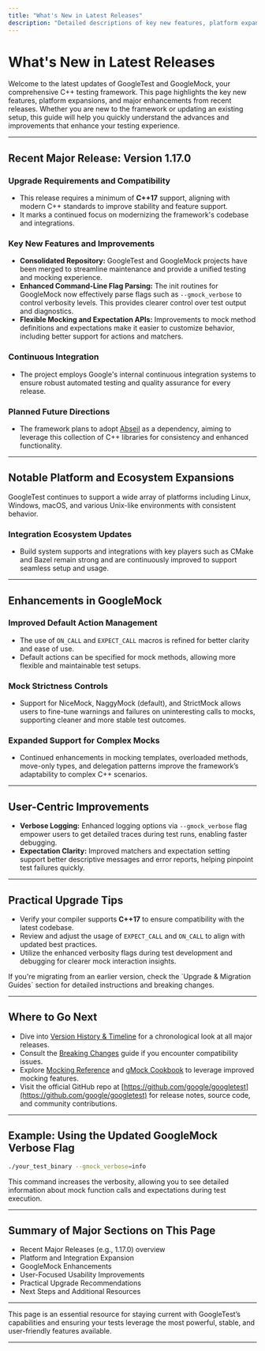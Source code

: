 ```yaml
---
title: "What's New in Latest Releases"
description: "Detailed descriptions of key new features, platform expansions, and major enhancements introduced in the most recent versions. This page helps both new and returning users quickly catch up on the latest capabilities and improvements."
---
```


# What's New in Latest Releases

Welcome to the latest updates of GoogleTest and GoogleMock, your comprehensive C++ testing framework. This page highlights the key new features, platform expansions, and major enhancements from recent releases. Whether you are new to the framework or updating an existing setup, this guide will help you quickly understand the advances and improvements that enhance your testing experience.

---

## Recent Major Release: Version 1.17.0

### Upgrade Requirements and Compatibility
- This release requires a minimum of **C++17** support, aligning with modern C++ standards to improve stability and feature support.
- It marks a continued focus on modernizing the framework's codebase and integrations.

### Key New Features and Improvements
- **Consolidated Repository:** GoogleTest and GoogleMock projects have been merged to streamline maintenance and provide a unified testing and mocking experience.
- **Enhanced Command-Line Flag Parsing:** The init routines for GoogleMock now effectively parse flags such as `--gmock_verbose` to control verbosity levels. This provides clearer control over test output and diagnostics.
- **Flexible Mocking and Expectation APIs:** Improvements to mock method definitions and expectations make it easier to customize behavior, including better support for actions and matchers.

### Continuous Integration
- The project employs Google's internal continuous integration systems to ensure robust automated testing and quality assurance for every release.

### Planned Future Directions
- The framework plans to adopt [Abseil](https://github.com/abseil/abseil-cpp) as a dependency, aiming to leverage this collection of C++ libraries for consistency and enhanced functionality.

---

## Notable Platform and Ecosystem Expansions

GoogleTest continues to support a wide array of platforms including Linux, Windows, macOS, and various Unix-like environments with consistent behavior.

### Integration Ecosystem Updates
- Build system supports and integrations with key players such as CMake and Bazel remain strong and are continuously improved to support seamless setup and usage.

---

## Enhancements in GoogleMock

### Improved Default Action Management
- The use of `ON_CALL` and `EXPECT_CALL` macros is refined for better clarity and ease of use.
- Default actions can be specified for mock methods, allowing more flexible and maintainable test setups.

### Mock Strictness Controls
- Support for NiceMock, NaggyMock (default), and StrictMock allows users to fine-tune warnings and failures on uninteresting calls to mocks, supporting cleaner and more stable test outcomes.

### Expanded Support for Complex Mocks
- Continued enhancements in mocking templates, overloaded methods, move-only types, and delegation patterns improve the framework’s adaptability to complex C++ scenarios.

---

## User-Centric Improvements

- **Verbose Logging:** Enhanced logging options via `--gmock_verbose` flag empower users to get detailed traces during test runs, enabling faster debugging.
- **Expectation Clarity:** Improved matchers and expectation setting support better descriptive messages and error reports, helping pinpoint test failures quickly.

---

## Practical Upgrade Tips

- Verify your compiler supports **C++17** to ensure compatibility with the latest codebase.
- Review and adjust the usage of `EXPECT_CALL` and `ON_CALL` to align with updated best practices.
- Utilize the enhanced verbosity flags during test development and debugging for clearer mock interaction insights.

<Tip>
If you're migrating from an earlier version, check the `Upgrade & Migration Guides` section for detailed instructions and breaking changes.
</Tip>

---

## Where to Go Next

- Dive into [Version History & Timeline](../release-highlights/release-timeline) for a chronological look at all major releases.
- Consult the [Breaking Changes](../breaking-changes-migrations/breaking-changes) guide if you encounter compatibility issues.
- Explore [Mocking Reference](../../api-reference/mocking-framework/defining-mocks) and [gMock Cookbook](../../guides/mocking-scenarios/creating-and-using-mocks) to leverage improved mocking features.
- Visit the official GitHub repo at [https://github.com/google/googletest](https://github.com/google/googletest) for release notes, source code, and community contributions.

---

## Example: Using the Updated GoogleMock Verbose Flag

```bash
./your_test_binary --gmock_verbose=info
```

This command increases the verbosity, allowing you to see detailed information about mock function calls and expectations during test execution.

---

## Summary of Major Sections on This Page

- Recent Major Releases (e.g., 1.17.0) overview
- Platform and Integration Expansion
- GoogleMock Enhancements
- User-Focused Usability Improvements
- Practical Upgrade Recommendations
- Next Steps and Additional Resources

---

This page is an essential resource for staying current with GoogleTest’s capabilities and ensuring your tests leverage the most powerful, stable, and user-friendly features available.


---